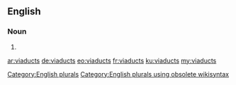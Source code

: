 ==English==

===Noun===
{{head|en}}

# {{plural of|viaduct}}

[[Category:English plurals]][[Category:English plurals using obsolete wikisyntax]]

[[ar:viaducts]]
[[de:viaducts]]
[[eo:viaducts]]
[[fr:viaducts]]
[[ku:viaducts]]
[[my:viaducts]]